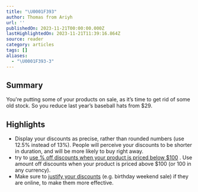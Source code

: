 ```yaml
---
title: "\U0001F393"
author: Thomas from Ariyh
url: ''
publishedOn: 2023-11-21T00:00:00.000Z
lastHighlightedOn: 2023-11-21T11:39:16.864Z
source: reader
category: articles
tags: []
aliases:
  - "\U0001F393-3"
---
```

## Summary

You're putting some of your products on sale, as it’s time to get rid of some old stock. So you reduce last year’s baseball hats from $29.

## Highlights
- Display your discounts as precise, rather than rounded numbers (use 12.5% instead of 13%).
  People will perceive your discounts to be shorter in duration, and will be more likely to buy right away.
- try to [use % off discounts when your product is priced below $100](https://link.mail.beehiiv.com/ss/c/HgpSGM-keF5lMWUMUiwUABeKmw6VfjBN9ESz2zVjo5h03qiHLjQu7eyBY2oMl4GwmBmgOlznHxWYKgPFfKLQCD5Uhw441gwSz6bDsH3bBtWA6N3cPSILN4jAfa3_7o8nmYYh-B1TZZtzKxGLfo2kS3GuwRMKtbIcnftxuGQonRuvJaZHtKHiR_ejVzshBAjRSmTvAy717lRxaYotMTaOiQ/41h/WkyKMo3HRUOLY-HCaoXZIg/h22/L2eiBRjUZKbzLPWiYQHp1Q_LL9XQ6N7oImwRn2mGRBg) . Use amount off discounts when your product is priced above $100 (or 100 in any currency).
- Make sure to [justify your discounts](https://link.mail.beehiiv.com/ss/c/HgpSGM-keF5lMWUMUiwUABeKmw6VfjBN9ESz2zVjo5gTokpgCzUoK_uvDFj9KAVpBDoY3asRBe-0EW-_Bb2As9TVfFMcCphuFawtWhCL4Sb3Bsr5V3LvPEXDF4z9xQ0qNXubSMwXHleFykAbz1M7WccOm0cENQ9wq1IC6O_zHFXvZo4gAvy6FGgSPrNcmrskfufvLvvhIpVKcSoLJVpXCw/41h/WkyKMo3HRUOLY-HCaoXZIg/h23/IzU3VMwqVGoG8S-YSJDhLLDETcUE5lPBl09Qt3Khe2Y) (e.g. birthday weekend sale) if they are online, to make them more effective.
